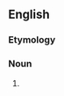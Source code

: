 {{also|hemianæsthesia}}
==English==

===Etymology===
{{prefix|en|hemi|anaesthesia}}

===Noun===
{{en-noun|-}}

# {{alternative spelling of|en|hemianesthesia}}